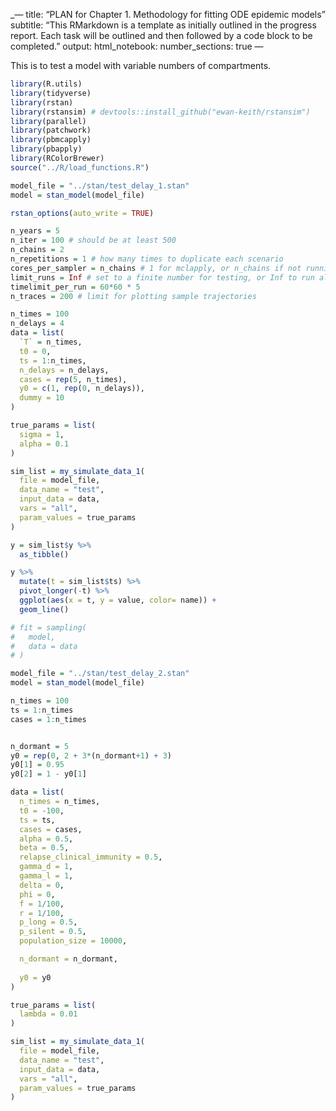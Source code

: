 _---
title: "PLAN for Chapter 1. Methodology for fitting ODE epidemic models"
subtitle: "This RMarkdown is a template as initially outlined in the progress report. Each task will be outlined and then followed by a code block to be completed."
output:
html_notebook:
number_sections: true
---

This is to test a model with variable numbers of compartments.

```r
library(R.utils)
library(tidyverse)
library(rstan)
library(rstansim) # devtools::install_github("ewan-keith/rstansim")
library(parallel)
library(patchwork)
library(pbmcapply)
library(pbapply)
library(RColorBrewer)
source("../R/load_functions.R")
```

```r
model_file = "../stan/test_delay_1.stan"
model = stan_model(model_file)

rstan_options(auto_write = TRUE)

n_years = 5
n_iter = 100 # should be at least 500
n_chains = 2
n_repetitions = 1 # how many times to duplicate each scenario
cores_per_sampler = n_chains # 1 for mclapply, or n_chains if not running lots of scenarios
limit_runs = Inf # set to a finite number for testing, or Inf to run all
timelimit_per_run = 60*60 * 5
n_traces = 200 # limit for plotting sample trajectories

n_times = 100
n_delays = 4
data = list(
  `T` = n_times,
  t0 = 0,
  ts = 1:n_times,
  n_delays = n_delays,
  cases = rep(5, n_times),
  y0 = c(1, rep(0, n_delays)),
  dummy = 10
)

true_params = list(
  sigma = 1,
  alpha = 0.1
)

sim_list = my_simulate_data_1(
  file = model_file,
  data_name = "test",
  input_data = data,
  vars = "all",
  param_values = true_params
)

y = sim_list$y %>%
  as_tibble()

y %>%
  mutate(t = sim_list$ts) %>%
  pivot_longer(-t) %>%
  ggplot(aes(x = t, y = value, color= name)) +
  geom_line()

# fit = sampling(
#   model,
#   data = data
# )
```

```r
model_file = "../stan/test_delay_2.stan"
model = stan_model(model_file)

n_times = 100
ts = 1:n_times
cases = 1:n_times


n_dormant = 5
y0 = rep(0, 2 + 3*(n_dormant+1) + 3)
y0[1] = 0.95
y0[2] = 1 - y0[1]

data = list(
  n_times = n_times,
  t0 = -100,
  ts = ts,
  cases = cases,
  alpha = 0.5,
  beta = 0.5,
  relapse_clinical_immunity = 0.5,
  gamma_d = 1,
  gamma_l = 1,
  delta = 0,
  phi = 0,
  f = 1/100,
  r = 1/100,
  p_long = 0.5,
  p_silent = 0.5,
  population_size = 10000,

  n_dormant = n_dormant,
  
  y0 = y0
)

true_params = list(
  lambda = 0.01
)

sim_list = my_simulate_data_1(
  file = model_file,
  data_name = "test",
  input_data = data,
  vars = "all",
  param_values = true_params
)
```